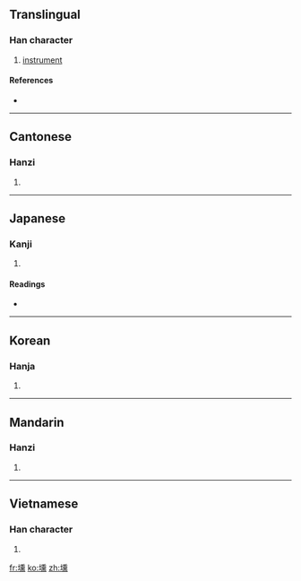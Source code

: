 ==Translingual==

===Han character===
{{Han char|rn=32|rad=土|as=14|sn=17|four=4213<sub>1</sub>|canj=土竹土火 (GHGF)}}

# [[instrument]]

====References====
* {{Han ref|kx=0240.340|dkj=05546|dj=0480.230|hdz=10496.150|uh=58CE|ud=22734|bh=C0A5|bd=49317}}

----

==Cantonese==

===Hanzi===
{{yue-hanzi|jyut=|y=hyun1}}

# {{defn|Cantonese|sort=土14}}

----

==Japanese==

===Kanji===
{{ja-kanji|grade=|rs=土14}}

# {{defn|Japanese|sort=土14}}

====Readings====
* {{ja-readings|on=[[けん]] (ken), [[くわん]] (kuwan), [[くん]] (kun)|kun=[[はち]] (hachi), [[わん]] (wan)}}

----

==Korean==

===Hanja===
{{ko-hanja|hangeul=훈|rv=hun|mr=hun}}

# {{defn|Korean|sort=土14}}

----

==Mandarin==

===Hanzi===
{{cmn-hanzi|pin=[[xūn]] ([[xun1]])|wg=hsün<sup>1</sup>}}

# {{defn|Mandarin|sort=土14}}

----

==Vietnamese==

===Han character===
{{vi-hantu|[[huân]]|rs=土14}}

# {{defn|Vietnamese|sort=土14}}

[[fr:壎]]
[[ko:壎]]
[[zh:壎]]